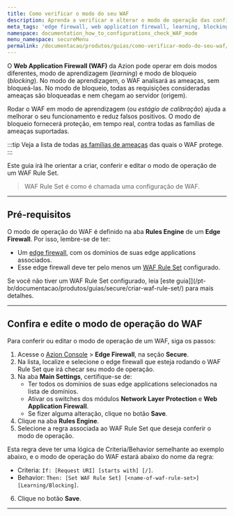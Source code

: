 ```yaml
---
title: Como verificar o modo do seu WAF
description: Aprenda a verificar e alterar o modo de operação das configurações do WAF.
meta_tags: 'edge firewall, web application firewall, learning, blocking, operation modes'
namespace: documentation_how_to_configurations_check_WAF_mode
menu_namespace: secureMenu
permalink: /documentacao/produtos/guias/como-verificar-modo-do-seu-waf/
---
```



<InterfaceNote />

O **Web Application Firewall (WAF)** da Azion pode operar em dois modos diferentes, modo de aprendizagem (*learning*) e modo de bloqueio (*blocking*). No modo de aprendizagem, o WAF analisará as ameaças, sem bloqueá-las. No modo de bloqueio, todas as requisições consideradas ameaças são bloqueadas e nem chegam ao servidor (origem).

Rodar o WAF em modo de aprendizagem (ou *estágio de calibração*) ajuda a melhorar o seu funcionamento e reduz falsos positivos. O modo de bloqueio fornecerá proteção, em tempo real, contra todas as famílias de ameaças suportadas.

:::tip
Veja a lista de todas [as famílias de ameaças](/pt-br/documentacao/produtos/secure/edge-firewall/web-application-firewall/) das quais o WAF protege.
:::

Este guia irá lhe orientar a criar, conferir e editar o modo de operação de um WAF Rule Set.

> WAF Rule Set é como é chamada uma configuração de WAF.

---

## Pré-requisitos

O modo de operação do WAF é definido na aba **Rules Engine** de um **Edge Firewall**. Por isso, lembre-se de ter:

- Um [edge firewall](/pt-br/documentacao/produtos/guias/secure/edge-firewall-definir-main-settings/), com os domínios de suas edge applications associados.
- Esse edge firewall deve ter pelo menos um [WAF Rule Set](/pt-br/documentacao/produtos/secure/edge-firewall/web-application-firewall/rule-sets/) configurado.

Se você não tiver um WAF Rule Set configurado, leia [este guia]](/pt-br/documentacao/produtos/guias/secure/criar-waf-rule-set/) para mais detalhes.

---

## Confira e edite o modo de operação do WAF

Para conferir ou editar o modo de operação de um WAF, siga os passos:

1. Acesse o [Azion Console](/pt-br/documentacao/produtos/guias/como-acessar-o-azion-console/) > **Edge Firewall**, na seção **Secure**.
2. Na lista, localize e selecione o edge firewall que esteja rodando o WAF Rule Set que irá checar seu modo de operação.
3. Na aba **Main Settings**, certifique-se de:
   - Ter todos os domínios de suas edge applications selecionados na lista de domínios.
   - Ativar os switches dos módulos **Network Layer Protection** e **Web Application Firewall**.
   - Se fizer alguma alteração, clique no botão **Save**.
4. Clique na aba **Rules Engine**.
5. Selecione a regra associada ao WAF Rule Set que deseja conferir o modo de operação.

Esta regra deve ter uma lógica de Criteria/Behavior semelhante ao exemplo abaixo, e o modo de operação do WAF estará abaixo do nome da regra:

- Criteria: `If: [Request URI] [starts with] [/]`. <br />
- Behavior: `Then: [Set WAF Rule Set] [<name-of-waf-rule-set>] [Learning/Blocking]`.

6. Clique no botão **Save**.

---

